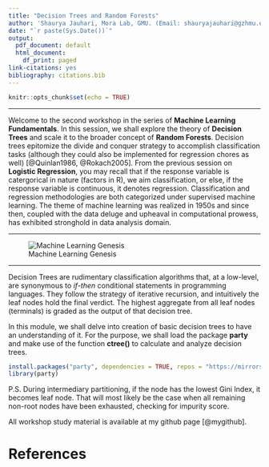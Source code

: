 ```yaml
---
title: "Decision Trees and Random Forests"
author: 'Shaurya Jauhari, Mora Lab, GMU. (Email: shauryajauhari@gzhmu.edu.cn)'
date: "`r paste(Sys.Date())`"
output:
  pdf_document: default
  html_document:
    df_print: paged
link-citations: yes
bibliography: citations.bib
---
```


```r
knitr::opts_chunk$set(echo = TRUE)
```
***

<p>Welcome to the second workshop in the series of **Machine Learning Fundamentals**. In this session, we shall explore the theory of **Decision Trees** and scale it to the broader concept of **Random Forests**. Decision trees epitomize the divide and conquer strategy to accomplish classification tasks (although they could also be implemented for regression chores as well) [@Quinlan1986, @Rokach2005]. From the previous session on **Logistic Regression**, you may recall that if the response variable is catergorical in nature (factors in R), we aim classification, or else, if the response variable is continuous, it denotes regression. Classification and regression methodologies are both categorized under supervised machine learning. The theme of machine learning was realized in 1950s and since then, coupled with the data deluge and upheaval in computational prowess, has exhibited stronghold in data analysis domain.</p>

***
<p>
![Machine Learning Genesis](./ML_Genesis.png)
</p>
***

Decision Trees are rudimentary classification algorithms that, at a low-level, are synonymous to *if-then* conditional statements in programming languages. They follow the strategy of iterative recursion, and intuitively the leaf nodes hold the final verdict. The highest aggregate from all leaf nodes (terminals) is graded as the output of that decision tree.

In this module, we shall delve into creation of basic decision trees to have an understanding of it. For the purpose, we shall load the package **party** and make use of the function **ctree()** to calculate and analyze decision trees.


```r
install.packages("party", dependencies = TRUE, repos = "https://mirrors.tuna.tsinghua.edu.cn/CRAN/")
library(party)

```

P.S. During intermediary partitioning, if the node has the lowest Gini Index, it becomes leaf node. That will most likely be the case when all remaining non-root nodes have been exhausted, checking for impurity score.

All workshop study material is available at my github page [@mygithub].


# References
